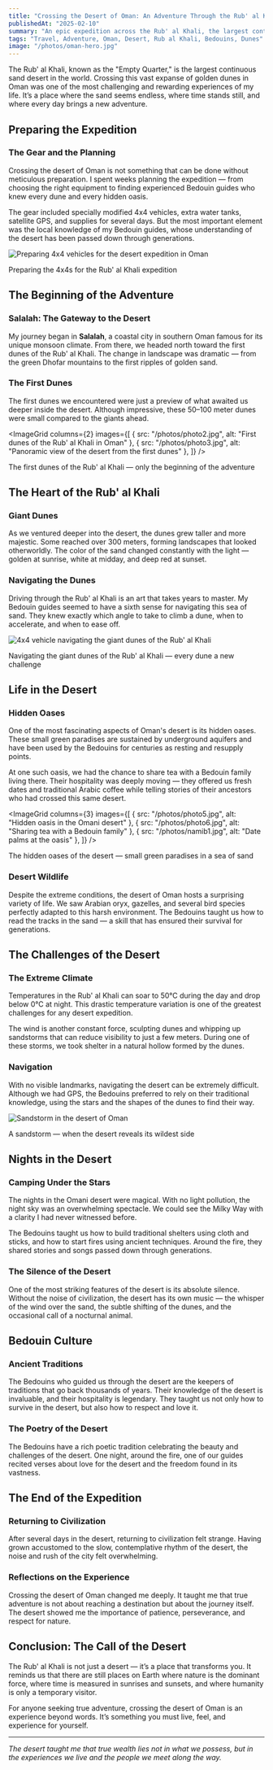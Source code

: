 ```yaml
---
title: "Crossing the Desert of Oman: An Adventure Through the Rub' al Khali"
publishedAt: "2025-02-10"
summary: "An epic expedition across the Rub' al Khali, the largest continuous sand desert in the world — exploring Oman's golden dunes and the hospitality of the Bedouins."
tags: "Travel, Adventure, Oman, Desert, Rub al Khali, Bedouins, Dunes"
image: "/photos/oman-hero.jpg"
---
```


The Rub' al Khali, known as the "Empty Quarter," is the largest continuous sand desert in the world. Crossing this vast expanse of golden dunes in Oman was one of the most challenging and rewarding experiences of my life. It’s a place where the sand seems endless, where time stands still, and where every day brings a new adventure.

## Preparing the Expedition

### The Gear and the Planning

Crossing the desert of Oman is not something that can be done without meticulous preparation. I spent weeks planning the expedition — from choosing the right equipment to finding experienced Bedouin guides who knew every dune and every hidden oasis.

The gear included specially modified 4x4 vehicles, extra water tanks, satellite GPS, and supplies for several days. But the most important element was the local knowledge of my Bedouin guides, whose understanding of the desert has been passed down through generations.

<Image
  src="/photos/photo1.jpg"
  alt="Preparing 4x4 vehicles for the desert expedition in Oman"
  width={800}
  height={600}
/>

<Caption>
  Preparing the 4x4s for the Rub' al Khali expedition
</Caption>

## The Beginning of the Adventure

### Salalah: The Gateway to the Desert

My journey began in **Salalah**, a coastal city in southern Oman famous for its unique monsoon climate. From there, we headed north toward the first dunes of the Rub' al Khali. The change in landscape was dramatic — from the green Dhofar mountains to the first ripples of golden sand.

### The First Dunes

The first dunes we encountered were just a preview of what awaited us deeper inside the desert. Although impressive, these 50–100 meter dunes were small compared to the giants ahead.

<ImageGrid
  columns={2}
  images={[
    { src: "/photos/photo2.jpg", alt: "First dunes of the Rub' al Khali in Oman" },
    { src: "/photos/photo3.jpg", alt: "Panoramic view of the desert from the first dunes" },
  ]}
/>

<Caption>
  The first dunes of the Rub' al Khali — only the beginning of the adventure
</Caption>

## The Heart of the Rub' al Khali

### Giant Dunes

As we ventured deeper into the desert, the dunes grew taller and more majestic. Some reached over 300 meters, forming landscapes that looked otherworldly. The color of the sand changed constantly with the light — golden at sunrise, white at midday, and deep red at sunset.

### Navigating the Dunes

Driving through the Rub' al Khali is an art that takes years to master. My Bedouin guides seemed to have a sixth sense for navigating this sea of sand. They knew exactly which angle to take to climb a dune, when to accelerate, and when to ease off.

<Image
  src="/photos/photo4.jpg"
  alt="4x4 vehicle navigating the giant dunes of the Rub' al Khali"
  width={800}
  height={600}
/>

<Caption>
  Navigating the giant dunes of the Rub' al Khali — every dune a new challenge
</Caption>

## Life in the Desert

### Hidden Oases

One of the most fascinating aspects of Oman's desert is its hidden oases. These small green paradises are sustained by underground aquifers and have been used by the Bedouins for centuries as resting and resupply points.

At one such oasis, we had the chance to share tea with a Bedouin family living there. Their hospitality was deeply moving — they offered us fresh dates and traditional Arabic coffee while telling stories of their ancestors who had crossed this same desert.

<ImageGrid
  columns={3}
  images={[
    { src: "/photos/photo5.jpg", alt: "Hidden oasis in the Omani desert" },
    { src: "/photos/photo6.jpg", alt: "Sharing tea with a Bedouin family" },
    { src: "/photos/namib1.jpg", alt: "Date palms at the oasis" },
  ]}
/>

<Caption>
  The hidden oases of the desert — small green paradises in a sea of sand
</Caption>

### Desert Wildlife

Despite the extreme conditions, the desert of Oman hosts a surprising variety of life. We saw Arabian oryx, gazelles, and several bird species perfectly adapted to this harsh environment. The Bedouins taught us how to read the tracks in the sand — a skill that has ensured their survival for generations.

## The Challenges of the Desert

### The Extreme Climate

Temperatures in the Rub' al Khali can soar to 50°C during the day and drop below 0°C at night. This drastic temperature variation is one of the greatest challenges for any desert expedition.

The wind is another constant force, sculpting dunes and whipping up sandstorms that can reduce visibility to just a few meters. During one of these storms, we took shelter in a natural hollow formed by the dunes.

### Navigation

With no visible landmarks, navigating the desert can be extremely difficult. Although we had GPS, the Bedouins preferred to rely on their traditional knowledge, using the stars and the shapes of the dunes to find their way.

<Image
  src="/photos/DSC_0482.png"
  alt="Sandstorm in the desert of Oman"
  width={800}
  height={600}
/>

<Caption>
  A sandstorm — when the desert reveals its wildest side
</Caption>

## Nights in the Desert

### Camping Under the Stars

The nights in the Omani desert were magical. With no light pollution, the night sky was an overwhelming spectacle. We could see the Milky Way with a clarity I had never witnessed before.

The Bedouins taught us how to build traditional shelters using cloth and sticks, and how to start fires using ancient techniques. Around the fire, they shared stories and songs passed down through generations.

### The Silence of the Desert

One of the most striking features of the desert is its absolute silence. Without the noise of civilization, the desert has its own music — the whisper of the wind over the sand, the subtle shifting of the dunes, and the occasional call of a nocturnal animal.

## Bedouin Culture

### Ancient Traditions

The Bedouins who guided us through the desert are the keepers of traditions that go back thousands of years. Their knowledge of the desert is invaluable, and their hospitality is legendary. They taught us not only how to survive in the desert, but also how to respect and love it.

### The Poetry of the Desert

The Bedouins have a rich poetic tradition celebrating the beauty and challenges of the desert. One night, around the fire, one of our guides recited verses about love for the desert and the freedom found in its vastness.

## The End of the Expedition

### Returning to Civilization

After several days in the desert, returning to civilization felt strange. Having grown accustomed to the slow, contemplative rhythm of the desert, the noise and rush of the city felt overwhelming.

### Reflections on the Experience

Crossing the desert of Oman changed me deeply. It taught me that true adventure is not about reaching a destination but about the journey itself. The desert showed me the importance of patience, perseverance, and respect for nature.

## Conclusion: The Call of the Desert

The Rub' al Khali is not just a desert — it’s a place that transforms you. It reminds us that there are still places on Earth where nature is the dominant force, where time is measured in sunrises and sunsets, and where humanity is only a temporary visitor.

For anyone seeking true adventure, crossing the desert of Oman is an experience beyond words. It’s something you must live, feel, and experience for yourself.

---

*The desert taught me that true wealth lies not in what we possess, but in the experiences we live and the people we meet along the way.*